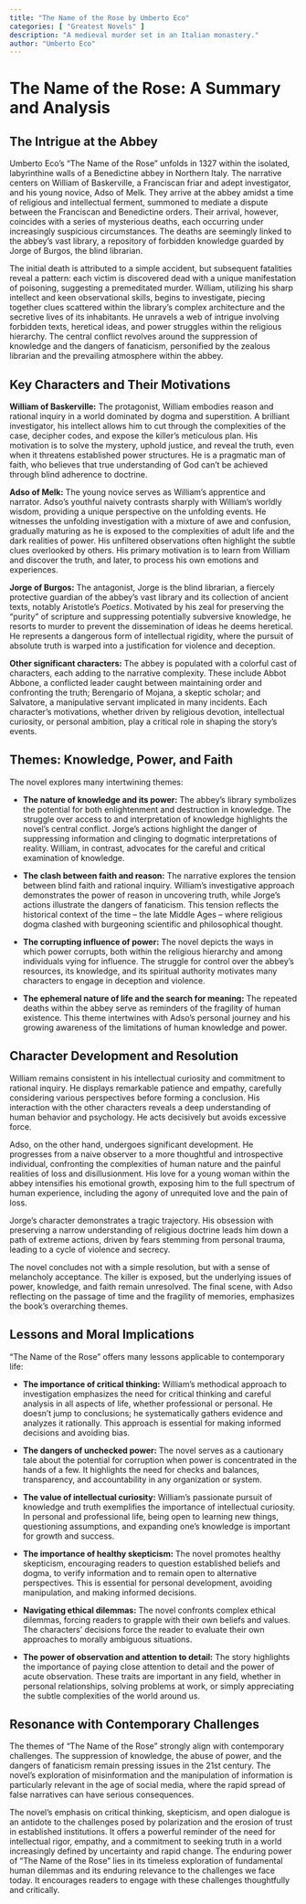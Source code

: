 ```yaml
---
title: "The Name of the Rose by Umberto Eco"
categories: [ "Greatest Novels" ]
description: "A medieval murder set in an Italian monastery."
author: "Umberto Eco"
---
```

# The Name of the Rose: A Summary and Analysis

## The Intrigue at the Abbey

Umberto Eco's "The Name of the Rose" unfolds in 1327 within the isolated, labyrinthine walls of a Benedictine abbey in Northern Italy. The narrative centers on William of Baskerville, a Franciscan friar and adept investigator, and his young novice, Adso of Melk. They arrive at the abbey amidst a time of religious and intellectual ferment, summoned to mediate a dispute between the Franciscan and Benedictine orders. Their arrival, however, coincides with a series of mysterious deaths, each occurring under increasingly suspicious circumstances. The deaths are seemingly linked to the abbey's vast library, a repository of forbidden knowledge guarded by Jorge of Burgos, the blind librarian.

The initial death is attributed to a simple accident, but subsequent fatalities reveal a pattern: each victim is discovered dead with a unique manifestation of poisoning, suggesting a premeditated murder.  William, utilizing his sharp intellect and keen observational skills, begins to investigate, piecing together clues scattered within the library's complex architecture and the secretive lives of its inhabitants.  He unravels a web of intrigue involving forbidden texts, heretical ideas, and power struggles within the religious hierarchy. The central conflict revolves around the suppression of knowledge and the dangers of fanaticism, personified by the zealous librarian and the prevailing atmosphere within the abbey.

## Key Characters and Their Motivations

**William of Baskerville:**  The protagonist, William embodies reason and rational inquiry in a world dominated by dogma and superstition.  A brilliant investigator, his intellect allows him to cut through the complexities of the case, decipher codes, and expose the killer's meticulous plan.  His motivation is to solve the mystery, uphold justice, and reveal the truth, even when it threatens established power structures.  He is a pragmatic man of faith, who believes that true understanding of God can't be achieved through blind adherence to doctrine.

**Adso of Melk:** The young novice serves as William's apprentice and narrator. Adso's youthful naivety contrasts sharply with William's worldly wisdom, providing a unique perspective on the unfolding events. He witnesses the unfolding investigation with a mixture of awe and confusion, gradually maturing as he is exposed to the complexities of adult life and the dark realities of power. His unfiltered observations often highlight the subtle clues overlooked by others.  His primary motivation is to learn from William and discover the truth, and later, to process his own emotions and experiences.

**Jorge of Burgos:**  The antagonist, Jorge is the blind librarian, a fiercely protective guardian of the abbey’s vast library and its collection of ancient texts, notably Aristotle's *Poetics*. Motivated by his zeal for preserving the "purity" of scripture and suppressing potentially subversive knowledge, he resorts to murder to prevent the dissemination of ideas he deems heretical.  He represents a dangerous form of intellectual rigidity, where the pursuit of absolute truth is warped into a justification for violence and deception.

**Other significant characters:** The abbey is populated with a colorful cast of characters, each adding to the narrative complexity. These include Abbot Abbone, a conflicted leader caught between maintaining order and confronting the truth; Berengario of Mojana, a skeptic scholar; and Salvatore, a manipulative servant implicated in many incidents. Each character's motivations, whether driven by religious devotion, intellectual curiosity, or personal ambition, play a critical role in shaping the story’s events.

##  Themes: Knowledge, Power, and Faith

The novel explores many intertwining themes:

* **The nature of knowledge and its power:** The abbey's library symbolizes the potential for both enlightenment and destruction in knowledge. The struggle over access to and interpretation of knowledge highlights the novel’s central conflict. Jorge’s actions highlight the danger of suppressing information and clinging to dogmatic interpretations of reality. William, in contrast, advocates for the careful and critical examination of knowledge.

* **The clash between faith and reason:**  The narrative explores the tension between blind faith and rational inquiry.  William's investigative approach demonstrates the power of reason in uncovering truth, while Jorge's actions illustrate the dangers of fanaticism. This tension reflects the historical context of the time – the late Middle Ages – where religious dogma clashed with burgeoning scientific and philosophical thought.

* **The corrupting influence of power:** The novel depicts the ways in which power corrupts, both within the religious hierarchy and among individuals vying for influence.  The struggle for control over the abbey’s resources, its knowledge, and its spiritual authority motivates many characters to engage in deception and violence.

* **The ephemeral nature of life and the search for meaning:**  The repeated deaths within the abbey serve as reminders of the fragility of human existence.  This theme intertwines with Adso’s personal journey and his growing awareness of the limitations of human knowledge and power.


## Character Development and Resolution

William remains consistent in his intellectual curiosity and commitment to rational inquiry. He displays remarkable patience and empathy, carefully considering various perspectives before forming a conclusion. His interaction with the other characters reveals a deep understanding of human behavior and psychology. He acts decisively but avoids excessive force.

Adso, on the other hand, undergoes significant development. He progresses from a naive observer to a more thoughtful and introspective individual, confronting the complexities of human nature and the painful realities of loss and disillusionment.  His love for a young woman within the abbey intensifies his emotional growth, exposing him to the full spectrum of human experience, including the agony of unrequited love and the pain of loss.


Jorge's character demonstrates a tragic trajectory. His obsession with preserving a narrow understanding of religious doctrine leads him down a path of extreme actions, driven by fears stemming from personal trauma, leading to a cycle of violence and secrecy.

The novel concludes not with a simple resolution, but with a sense of melancholy acceptance. The killer is exposed, but the underlying issues of power, knowledge, and faith remain unresolved. The final scene, with Adso reflecting on the passage of time and the fragility of memories, emphasizes the book’s overarching themes.


## Lessons and Moral Implications

"The Name of the Rose" offers many lessons applicable to contemporary life:

* **The importance of critical thinking:** William's methodical approach to investigation emphasizes the need for critical thinking and careful analysis in all aspects of life, whether professional or personal.  He doesn't jump to conclusions; he systematically gathers evidence and analyzes it rationally.  This approach is essential for making informed decisions and avoiding bias.

* **The dangers of unchecked power:** The novel serves as a cautionary tale about the potential for corruption when power is concentrated in the hands of a few.  It highlights the need for checks and balances, transparency, and accountability in any organization or system.

* **The value of intellectual curiosity:** William’s passionate pursuit of knowledge and truth exemplifies the importance of intellectual curiosity. In personal and professional life, being open to learning new things, questioning assumptions, and expanding one’s knowledge is important for growth and success.

* **The importance of healthy skepticism:** The novel promotes healthy skepticism, encouraging readers to question established beliefs and dogma, to verify information and to remain open to alternative perspectives.  This is essential for personal development, avoiding manipulation, and making informed decisions.

* **Navigating ethical dilemmas:** The novel confronts complex ethical dilemmas, forcing readers to grapple with their own beliefs and values. The characters' decisions force the reader to evaluate their own approaches to morally ambiguous situations.

* **The power of observation and attention to detail:** The story highlights the importance of paying close attention to detail and the power of acute observation. These traits are important in any field, whether in personal relationships, solving problems at work, or simply appreciating the subtle complexities of the world around us.


##  Resonance with Contemporary Challenges

The themes of "The Name of the Rose" strongly align with contemporary challenges. The suppression of knowledge, the abuse of power, and the dangers of fanaticism remain pressing issues in the 21st century. The novel's exploration of misinformation and the manipulation of information is particularly relevant in the age of social media, where the rapid spread of false narratives can have serious consequences.


The novel's emphasis on critical thinking, skepticism, and open dialogue is an antidote to the challenges posed by polarization and the erosion of trust in established institutions. It offers a powerful reminder of the need for intellectual rigor, empathy, and a commitment to seeking truth in a world increasingly defined by uncertainty and rapid change. The enduring power of "The Name of the Rose" lies in its timeless exploration of fundamental human dilemmas and its enduring relevance to the challenges we face today.  It encourages readers to engage with these challenges thoughtfully and critically.

